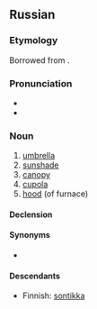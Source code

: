 ==Russian==

===Etymology===
Borrowed from {{bor|ru|nl|zonnedek||cover from sun|notext=1}}.

===Pronunciation===
* {{ru-IPA|зо́нтик}}
* {{audio|Ru-зонтик.ogg|audio|lang=ru}}

===Noun===
{{ru-noun+|зо́нтик}}

# [[umbrella]]
# [[sunshade]]
# [[canopy]]
# [[cupola]]
# [[hood]] (of furnace)

====Declension====
{{ru-noun-table|зо́нтик}}

====Synonyms====
* {{l|ru|зонт}}

====Descendants====
* Finnish: [[sontikka]]